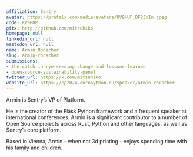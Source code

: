 ```yaml
---
affiliation: Sentry
avatar: https://pretalx.com/media/avatars/KV9HUP_DF2JxIn.jpeg
code: KV9HUP
gitx: http://github.com/mitsuhiko
homepage: null
linkedin_url: null
mastodon_url: null
name: Armin Ronacher
slug: armin-ronacher
submissions:
- the-catch-in-rye-seeding-change-and-lessons-learned
- open-source-sustainability-panel
twitter_url: https://x.com/mitsuhiko
website_url: https://ep2024.europython.eu/speaker/armin-ronacher
---
```


Armin is Sentry’s VP of Platform.

He is the creator of the Flask Python framework and a frequent speaker at international conferences. Armin is a significant contributor to a number of Open Source projects across Rust, Python and other languages, as well as Sentry’s core platform.

Based in Vienna, Armin - when not 3d printing - enjoys spending time with his family and children.
